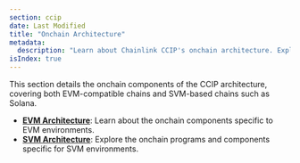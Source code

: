 ```yaml
---
section: ccip
date: Last Modified
title: "Onchain Architecture"
metadata:
  description: "Learn about Chainlink CCIP's onchain architecture. Explore components specific to EVM-compatible chains and SVM-based chains like Solana."
isIndex: true
---
```


This section details the onchain components of the CCIP architecture, covering both EVM-compatible chains and SVM-based chains such as Solana.

- **[EVM Architecture](/ccip/concepts/architecture/onchain/evm/)**: Learn about the onchain components specific to EVM environments.
- **[SVM Architecture](/ccip/concepts/architecture/onchain/svm/)**: Explore the onchain programs and components specific for SVM environments.

